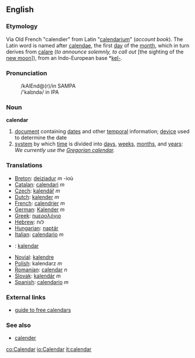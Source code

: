 ==English==

===Etymology===
Via Old French "calendier" from Latin "[[calendarium]]" (''account book''). The Latin word is named after [[calendae]], the first [[day]] of the [[month]], which in turn derives from [[calare]] (''to announce solemnly, to call out'' [the sighting of the [[new moon]]<nowiki>]</nowiki>), from an Indo-European base *[[kel-]].

===Pronunciation===
:/kAlEnd@(r)/in SAMPA
:/'kal&#618;nd&#601;/ in IPA

===Noun===
{{wikipedia}}
'''calendar'''
# [[document]] containing [[date]]s and other [[temporal]] information; [[device]] used to determine the date
# [[system]] by which [[time]] is divided into [[day]]s, [[week]]s, [[month]]s, and [[year]]s: ''We currently use the [[Gregorian calendar]].''

===Translations===
*[[Breton]]: [[deiziadur]] ''m'' -ioù
*[[Catalan]]: [[calendari]] ''m''
*[[Czech]]: [[kalendář]] ''m''
*[[Dutch]]: [[kalender]] ''m''
*[[French]]: [[calendrier]] ''m''
*[[German]]: [[Kalender]] ''m''
*[[Greek]]: [[ημερολόγιο]]
*[[Hebrew]]: לוח
*[[Hungarian]]: [[naptár]]
*[[Italian]]: [[calendario]] ''m''
*{{ms}}: [[kalendar]]
*[[Novial]]: [[kalendre]]
*[[Polish]]: kalendarz ''m''
*[[Romanian]]: [[calendar]] ''n''
*[[Slovak]]: [[kalendár]] ''m''
*[[Spanish]]: [[calendario]] ''m''

===External links===
*[http://www.smart-info-guide.com/free-calendars guide to free calendars]

===See also===
*[[calender]]

[[co:Calendar]]
[[io:Calendar]]
[[it:calendar]]